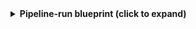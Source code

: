 <details>
<summary><b>Pipeline-run blueprint (click to expand)</b></summary>

```json showLineNumbers
{
  "identifier": "pipeline-run",
  "title": "Pipeline Run",
  "icon": "AzureDevops",
  "schema": {
    "properties": {
      "state": {
        "type": "string",
        "title": "State"
      },
      "result": {
        "type": "string",
        "title": "Result"
      },
      "createdDate": {
        "type": "string",
        "format": "date-time",
        "title": "Created Date"
      },
      "finishedDate": {
        "type": "string",
        "format": "date-time",
        "title": "Finished Date"
      },
      "pipelineName": {
        "type": "string",
        "title": "Pipeline Name"
      }
    },
    "required": []
  },
  "mirrorProperties": {},
  "calculationProperties": {},
  "aggregationProperties": {},
  "relations": {
    "project": {
      "title": "Project",
      "target": "project",
      "required": true,
      "many": false
    }
  }
}
```

</details>
